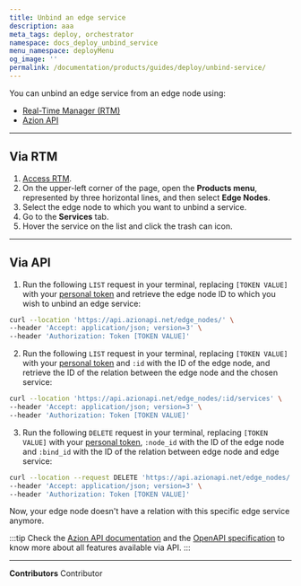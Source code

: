 ```yaml
---
title: Unbind an edge service
description: aaa
meta_tags: deploy, orchestrator
namespace: docs_deploy_unbind_service
menu_namespace: deployMenu
og_image: ''
permalink: /documentation/products/guides/deploy/unbind-service/
---
```



You can unbind an edge service from an edge node using:

- [Real-Time Manager (RTM)](/en/documentation/products/guides/how-to-access-rtm/)
- [Azion API](https://api.azion.com/#32f34add-9e9f-4b25-94c9-3cee4c266a23)

---

## Via RTM 

1. [Access RTM](/en/documentation/products/guides/access-rtm/).
2. On the upper-left corner of the page, open the **Products menu**, represented by three horizontal lines, and then select **Edge Nodes**.
3. Select the edge node to which you want to unbind a service.
4. Go to the **Services** tab.
5. Hover the service on the list and click the trash can icon.

---

## Via API 

1. Run the following `LIST` request in your terminal, replacing `[TOKEN VALUE]` with your [personal token](/en/documentation/products/guides/personal-tokens/) and retrieve the edge node ID to which you wish to unbind an edge service:

```bash 
curl --location 'https://api.azionapi.net/edge_nodes/' \
--header 'Accept: application/json; version=3' \
--header 'Authorization: Token [TOKEN VALUE]'
```

2. Run the following `LIST` request in your terminal, replacing `[TOKEN VALUE]` with your [personal token](/en/documentation/products/guides/personal-tokens/) and `:id` with the ID of the edge node, and retrieve the ID of the relation between the edge node and the chosen service:

```bash
curl --location 'https://api.azionapi.net/edge_nodes/:id/services' \
--header 'Accept: application/json; version=3' \
--header 'Authorization: Token [TOKEN VALUE]'
```

3. Run the following `DELETE` request in your terminal, replacing `[TOKEN VALUE]` with your [personal token](/en/documentation/products/guides/personal-tokens/), `:node_id` with the ID of the edge node and `:bind_id` with the ID of the relation between edge node and edge service:

```bash
curl --location --request DELETE 'https://api.azionapi.net/edge_nodes/:node_id/services/:bind_id' \
--header 'Accept: application/json; version=3' \
--header 'Authorization: Token [TOKEN VALUE]'
```

Now, your edge node doesn't have a relation with this specific edge service anymore. 

:::tip
Check the [Azion API documentation](https://api.azion.com/) and the [OpenAPI specification](https://github.com/aziontech/azionapi-openapi/) to know more about all features available via API.
:::

---


**Contributors** <ContributorList>Contributor</ContributorList>
